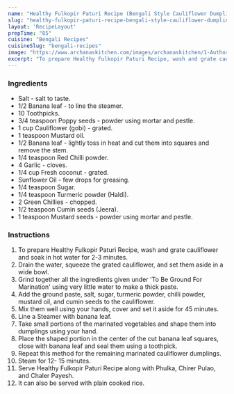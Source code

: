 ---
name: "Healthy Fulkopir Paturi Recipe (Bengali Style Cauliflower Dumplings)"
slug: "healthy-fulkopir-paturi-recipe-bengali-style-cauliflower-dumplings"
layout: 'RecipeLayout'
prepTime: "85"
cuisine: "Bengali Recipes"
cuisineSlug: "bengali-recipes"
image: "https://www.archanaskitchen.com/images/archanaskitchen/1-Author/Uma_Raghuraman/Fulkopir_Paturi__Bengali_Style__Cauliflower_Dumplings.jpg"
excerpt: "To prepare Healthy Fulkopir Paturi Recipe, wash and grate cauliflower and soak in hot water for 2-3 minutes"
---

### Ingredients

- Salt - salt to taste.
- 1/2 Banana leaf - to line the steamer.
- 10 Toothpicks.
- 3/4 teaspoon Poppy seeds - powder using mortar and pestle.
- 1 cup Cauliflower (gobi) - grated.
- 1 teaspoon Mustard oil.
- 1/2 Banana leaf - lightly toss in heat and cut them into squares and remove the stem.
- 1/4 teaspoon Red Chilli powder.
- 4 Garlic - cloves.
- 1/4 cup Fresh coconut - grated.
- Sunflower Oil - few drops for greasing.
- 1/4 teaspoon Sugar.
- 1/4 teaspoon Turmeric powder (Haldi).
- 2 Green Chillies - chopped.
- 1/2 teaspoon Cumin seeds (Jeera).
- 1 teaspoon Mustard seeds - powder using mortar and pestle.

### Instructions

1. To prepare Healthy Fulkopir Paturi Recipe, wash and grate cauliflower and soak in hot water for 2-3 minutes.
1. Drain the water, squeeze the grated cauliflower, and set them aside in a wide bowl.
1. Grind together all the ingredients given under 'To Be Ground For Marination' using very little water to make a thick paste.
1. Add the ground paste, salt, sugar, turmeric powder, chilli powder, mustard oil, and cumin seeds to the cauliflower.
1. Mix them well using your hands, cover and set it aside for 45 minutes.
1. Line a Steamer with banana leaf.
1. Take small portions of the marinated vegetables and shape them into dumplings using your hand.
1. Place the shaped portion in the center of the cut banana leaf squares, close with banana leaf and seal them using a toothpick.
1. Repeat this method for the remaining marinated cauliflower dumplings.
1. Steam for 12- 15 minutes.
1. Serve Healthy Fulkopir Paturi Recipe along with Phulka, Chirer Pulao, and Chaler Payesh.
1. It can also be served with plain cooked rice.
